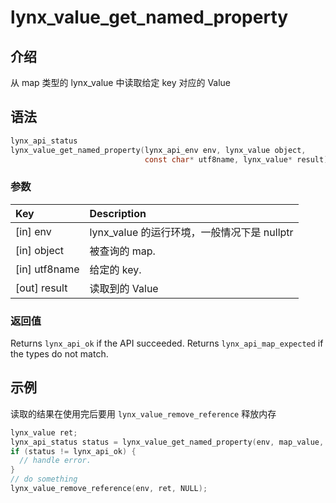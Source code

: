 # lynx_value_get_named_property

## 介绍

从 map 类型的 lynx_value 中读取给定 key 对应的 Value

## 语法

```c
lynx_api_status
lynx_value_get_named_property(lynx_api_env env, lynx_value object,
                              const char* utf8name, lynx_value* result);
```

### 参数

| Key           | Description                                                  |
|:--------------|:-------------------------------------------------------------|
| [in] env      | lynx_value 的运行环境，一般情况下是 nullptr |
| [in] object   | 被查询的 map.                                     |
| [in] utf8name | 给定的 key.                             |
| [out] result  | 读取到的 Value                                   |

### 返回值

Returns `lynx_api_ok` if the API succeeded. Returns `lynx_api_map_expected` if the types do not match.

## 示例

读取的结果在使用完后要用 `lynx_value_remove_reference` 释放内存

```c
lynx_value ret;
lynx_api_status status = lynx_value_get_named_property(env, map_value, "v1", &ret);
if (status != lynx_api_ok) {
  // handle error.
}
// do something
lynx_value_remove_reference(env, ret, NULL);
```